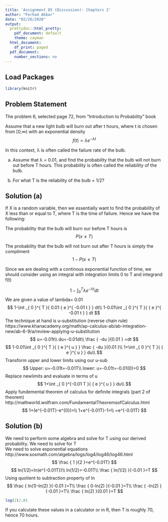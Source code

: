 ---
title: 'Assignment 05 (Discussion): Chapters 2'
author: "Forhad Akbar"
date: "02/26/2020"
output:
  prettydoc::html_pretty:
    pdf_document: default
    theme: cayman
  html_document:
    df_print: paged
  pdf_document:
    number_sections: no
---

## **Load Packages**

```{r load-packages, warning = FALSE, message = FALSE}
library(knitr)
```

## **Problem Statement**  
The problem 6, selected page 72, from "Introduction to Probability" book

Assume that a new light bulb will burn out after t hours, where t is chosen from [0,∞) with an exponential density
$$
f(t)=\lambda { e }^{ -\lambda t }
$$

In this context, λ is often called the failure rate of the bulb.

(a) Assume that λ = 0.01, and find the probability that the bulb will not burn out before T hours. This probability is often called the reliability of the bulb.  

(b) For what T is the reliability of the bulb = 1/2?

## **Solution (a)**  

If X is a random variable, then we essentially want to find the probability of X less than or equal to T, where T is the time of failure. Hence we have the following:

The probability that the bulb will burn our before T hours is 
$$
P(x\le T)
$$

The probability that the bulb will not burn out after T hours is simply the compliment 
$$
1-P(x\le T)
$$

Since we are dealing with a continous exponential function of time, we should consider using an integral with integration limits 0 to T and integrand f(t)

$$
1-\int _{ 0 }^{ T }{ \lambda { e }^{ -\lambda t } } dt
$$
We are given a value of lambda= 0.01
$$
1-\int _{ 0 }^{ T }{ 0.01 { e }^{ -0.01 t } } dt\\
1-0.01\int _{ 0 }^{ T }{  { e }^{ -0.01 t } } dt
$$
The technique at hand is u-substitution (reverse chain rule)
https://www.khanacademy.org/math/ap-calculus-ab/ab-integration-new/ab-6-9/a/review-applying-u-substitution
$$
u=-0.01t\\
du=-0.01dt\\
 \frac { -du }{0.01  } =dt
$$
$$
1-0.01\int _{ 0 }^{ T }{  { e }^{ u } } \frac { -du }{0.01  }\\
1+\int _{ 0 }^{ T }{  { e }^{ u } } du\\
$$
Transform upper and lower limits using our u-sub 
$$
Upper: u=-0.01t=-0.01T\\
lower: u=-0.01t=-0.01(0)=0
$$
Replace newlimits and evaluate in terms of u 
$$
1+\int _{ 0 }^{-0.01 T }{  { e }^{ u } } du\\
$$
Apply fundemental theorem of calculus for definite integrals (part 2 of theorem)
http://mathworld.wolfram.com/FundamentalTheoremsofCalculus.html
$$
1+(e^{-0.01T}-e^{0})=\\
1+e^{-0.01T}-1=\\
=e^{-0.01T}
$$

## **Solution (b)**  

We need to perform some algebra and solve for T using our derived probability. We need to solve for T  
We need to solve exponential equations 
http://www.sosmath.com/algebra/logs/log4/log46/log46.html
$$
\frac { 1 }{2 }=e^{-0.01T}
$$
$$
ln(1/2)=ln(e^{-0.01T})\\
ln(1/2)=-0.01T\\
\frac { ln(1/2) }{-0.01 }=T
$$
Using quotient to subtraction property of ln
$$
\frac { ln(1)-ln(2) }{-0.01 }=T\\
\frac { 0-ln(2) }{-0.01 }=T\\
\frac { -ln(2) }{-0.01 }=T\\
\frac { ln(2) }{0.01 }=T
$$

```{r}
log(2)/.01
```
If you calculate these values in a calculator or in R, then T is roughly 70, hence 70 hours. 